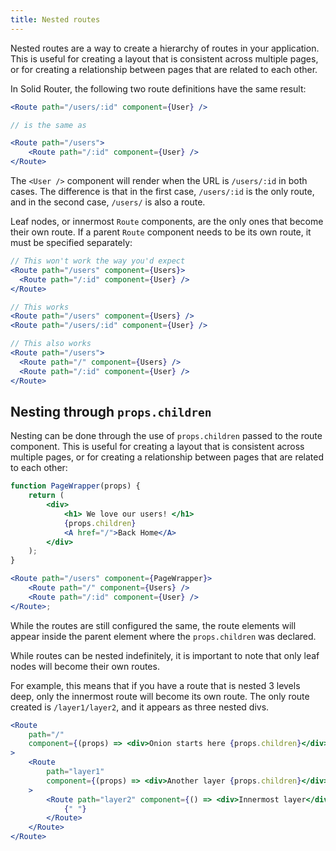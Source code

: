 ```yaml
---
title: Nested routes
---
```


Nested routes are a way to create a hierarchy of routes in your application.
This is useful for creating a layout that is consistent across multiple pages, or for creating a relationship between pages that are related to each other.

In Solid Router, the following two route definitions have the same result:

```jsx
<Route path="/users/:id" component={User} />

// is the same as

<Route path="/users">
	<Route path="/:id" component={User} />
</Route>
```

The `<User />` component will render when the URL is `/users/:id` in both cases.
The difference is that in the first case, `/users/:id` is the only route, and in the second case, `/users/` is also a route.

Leaf nodes, or innermost `Route` components, are the only ones that become their own route.
If a parent `Route` component needs to be its own route, it must be specified separately:

```jsx
// This won't work the way you'd expect
<Route path="/users" component={Users}>
  <Route path="/:id" component={User} />
</Route>

// This works
<Route path="/users" component={Users} />
<Route path="/users/:id" component={User} />

// This also works
<Route path="/users">
  <Route path="/" component={Users} />
  <Route path="/:id" component={User} />
</Route>
```

## Nesting through `props.children`

Nesting can be done through the use of `props.children` passed to the route component.
This is useful for creating a layout that is consistent across multiple pages, or for creating a relationship between pages that are related to each other:

```jsx
function PageWrapper(props) {
	return (
		<div>
			<h1> We love our users! </h1>
			{props.children}
			<A href="/">Back Home</A>
		</div>
	);
}

<Route path="/users" component={PageWrapper}>
	<Route path="/" component={Users} />
	<Route path="/:id" component={User} />
</Route>;
```

While the routes are still configured the same, the route elements will appear inside the parent element where the `props.children` was declared.

<Callout>
While routes can be nested indefinitely, it is important to note that only leaf nodes will become their own routes.

For example, this means that if you have a route that is nested 3 levels deep, only the innermost route will become its own route. 
The only route created is `/layer1/layer2`, and it appears as three nested divs.

```jsx
<Route
	path="/"
	component={(props) => <div>Onion starts here {props.children}</div>}
>
	<Route
		path="layer1"
		component={(props) => <div>Another layer {props.children}</div>}
	>
		<Route path="layer2" component={() => <div>Innermost layer</div>}>
			{" "}
		</Route>
	</Route>
</Route>
```
</Callout>

